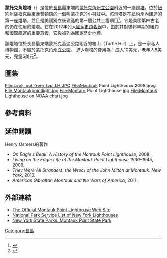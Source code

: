 
{{Infobox lighthouse|image_name=Montauk Head Light, Long Island, NY.jpg|shape=八稜錐|USCG=1-660
<ref name=cgll>{{cite uscgll|1|2009|8}}</ref>
<ref name = cghist>{{cite uscghist|NY}}</ref>|ARLHS=USA-512|characteristic=每5秒閃爍一次|range=18 nm|currentlens=VRB-25|lens=8盞鯨油燈（1797），菲涅耳透鏡（現在）|focalheight=168 英尺 (51 米)|height={{convert|110.5|ft|m|1|abbr=on}} structure|construction=砂石|automated=1987|yeardeactivated=
|foundation={{convert|13|ft|m|0|abbr=on}} 深， {{convert|9|ft|m|0|abbr=on}} 厚|image_width=225px|yearlit=1797
|location=紐約州薩福克縣|caption=(2009)|module={{Infobox NRHP
 | embed=yes
 | name = 蒙托克角燈塔
 | nrhp_type = nhl
 | nearest_city= 東安普頓
 | built = 1796
 | architect = McComb, Jr., John
 | architecture =
 | added = 1969年7月7日
 | designated_nrhp_type = 2012年3月2日
 | governing_body = 美國海岸警衛隊
 | refnum = 69000142
<ref name="nris">{{NRISref|2009a}}</ref>
}}}}
'''蒙托克角燈塔'''（{{Lang-en|Montauk Point Light}}）是位於[[長島|長島]]最東端的[[蒙托克角州立公園|蒙托克角州立公園]]附近的一座[[燈塔|燈塔]]，位於[[纽约州|紐約州]][[蘇福克縣_(紐約州)|薩福克縣]][[東漢普頓鎮_(紐約州)|東漢普頓鎮]]的一個叫[[蒙托克|蒙托克]]的小村莊中。該燈塔是在紐約州內建造的第一座燈塔，並且是美國獨立後建造的第一個公共工程項目<ref name="Facts">{{cite web|url=http://www.montauklighthouse.com/facts.htm|title=Lighthouse Facts|accessdate=2008-06-24|publisher=Montauk Light House.com|url-status=dead|archiveurl=https://web.archive.org/web/20080616035336/http://www.montauklighthouse.com/facts.htm|archivedate=2008-06-16}}</ref>。它是美國第四古老的仍在使用的燈塔。它在2012年列入[[國家史蹟名錄|國家史蹟名錄]]中，由於其對聯邦早期的紐約和國際航運的重要意義，它後被列為[[国家历史地标|國家歷史地標]]。

該燈塔位於長島最東端蒙托克高速公路附近的龜山（Turtle Hill）上，是一家私人博物館，不屬於[[蒙托克角州立公園|蒙托克角州立公園]]。 進入燈塔的費用為：成人10美元，老年人8美元，兒童5美元<ref>{{cite web|title=Hours & Admission|url=https://montauklighthouse.com/info/hours-admission/|accessdate=17 July 2020|archive-date=2021-02-27|archive-url=https://web.archive.org/web/20210227185317/https://montauklighthouse.com/info/hours-admission/|dead-url=no}}</ref>。
==圖集==
<gallery class="center" mode="packed" heights="167px">
File:Look_out_from_top_LH.JPG
File:Montauk Point Lighthouse 2008.jpeg
File:Montaukpointlight.jpg
File:Montauk Point Lighthouse.jpg
File:Montauk Lighthouse on NOAA chart.jpg
</gallery>

==參考資料==
<references />

== '''延伸閱讀''' ==
Henry Osmers的著作

* ''On Eagle's Beak: A History of the Montauk Point Lighthouse'', 2008.
* ''Living on the Edge: Life at the Montauk Point Lighthouse 1930–1945'', 2009.
* ''They Were All Strangers: the Wreck of the John Milton at Montauk, New York'', 2010.
* ''American Gibraltar: Montauk and the Wars of America'', 2011.

== 外部連結 ==
{{commons category|Montauk Point Light}}

* [http://www.montauklighthouse.com/ The Official Montauk Point Lighthouse Web Site] {{Wayback|url=http://www.montauklighthouse.com/ |date=20210227190445 }}
* [http://www.cr.nps.gov/maritime/light/montauk.htm National Park Service List of New York Lighthouses] {{Wayback|url=http://www.cr.nps.gov/maritime/light/montauk.htm |date=20140415214653 }}
* [http://nysparks.com/parks/61/details.aspx New York State Parks: Montauk Point State Park] {{Wayback|url=http://nysparks.com/parks/61/details.aspx |date=20140113071130 }}

[[Category:長島|Category:長島]]